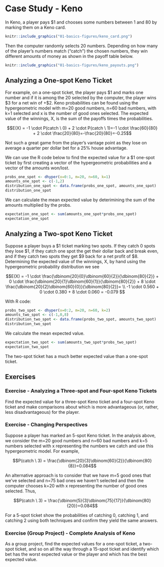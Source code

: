 # Case Study - Keno {#case_study_keno}

In Keno, a player pays $1 and chooses some numbers between 1 and 80 by marking them on a Keno card.

```r
knitr::include_graphics("01-basics-figures/keno_card.png")
```

Then the computer randomly selects 20 numbers.  Depending on how many of the player’s numbers match (“catch”) the chosen numbers, they win different amounts of money as shown in the payoff table below. 

```r
knitr::include_graphics("01-basics-figures/keno_payouts.png")
```

## Analyzing a One-spot Keno Ticket {#analyzing_a_onespot_keno_ticket}

For example, on a one-spot ticket, the player pays $\$1$ and marks one number and if it is among the 20 selected by the computer, the player wins $\$3$ for a net win of $+\$2$. Keno probabilities can be found using the hypergeometric model with m=20 good numbers, n=60 bad numbers, with k=1 selected and x is the number of good ones selected.  The expected value of the winnings, X, is the sum of the payoffs times the probabilities. 

$$E(X) = -1 \cdot P(catch \ 0) + 2 \cdot P(catch \ 1)=-1 \cdot \frac{60}{80} + 2 \cdot \frac{20}{80}=-\frac{20}{80}=-0.25$$

Not such a great game from the player's vantage point as they lose on average a quarter per dollar bet for a $25\%$ house advantage.

We can use the R code below to find the expected value for a $\$1$ one-spot ticket by first creating a vector of the hypergeometric probabilities and a vector of the amounts won/lost. 

```r
probs_one_spot <- dhyper(x=0:1, m=20, n=60, k=1)
amounts_one_spot <- c(-1,2)
distribution_one_spot <- data.frame(probs_one_spot, amounts_one_spot)
distribution_one_spot
```

We can calculate the mean expected value by deterimining the sum of the amounts multiplied by the probs.

```r
expectation_one_spot <- sum(amounts_one_spot*probs_one_spot)
expectation_one_spot
```

## Analyzing a Two-spot Keno Ticket {#analyzing_a_twospot_keno_ticket}

Suppose a player buys a $\$1$ ticket marking two spots. If they catch 0 spots they lose $\$1$, if they catch one spot the get their dollar back and break even, and if they catch two spots they get $\$9$ back for a net profit of $\$8$. Determining the expected value of the winnings, X, by hand using the hypergeometric probability distribution we see

$$E(X) = -1 \cdot \frac{\dbinom{20}{0}\dbinom{60}{2}}{\dbinom{80}{2}} + 0 \cdot \frac{\dbinom{20}{1}\dbinom{60}{1}}{\dbinom{80}{2}} + 8 \cdot \frac{\dbinom{20}{2}\dbinom{60}{0}}{\dbinom{80}{2}}= \\ 
-1 \cdot 0.560 + 0 \cdot 0.380 + 8 \cdot 0.060 = -0.079 $$

With R code:

```r
probs_two_spot <- dhyper(x=0:2, m=20, n=60, k=2)
amounts_two_spot <- c(-1,0,8)
distribution_two_spot <- data.frame(probs_two_spot, amounts_two_spot)
distribution_two_spot
```

We calculate the mean expected value.

```r
expectation_two_spot <- sum(amounts_two_spot*probs_two_spot)
expectation_two_spot
```

The two-spot ticket has a much better expected value than a one-spot ticket.


## Exercises {#exercises}

### Exercise - Analyzing a Three-spot and Four-spot Keno Tickets

Find the expected value for a three-spot Keno ticket and a four-spot Keno ticket and make comparisons about which is more advantageous (or, rather, less disadvantageous) for the player.

### Exercise - Changing Perspectives

Suppose a player has marked an 5-spot Keno ticket. In the analysis above, we consider the m=20 good numbers and n=60 bad numbers and k=5 numbers selected with x representing the numbers we catch and use this hypergeometric model. For example,

$$P(catch \ 3) = \frac{\dbinom{20}{3}\dbinom{60}{2}}{\dbinom{80}{8}}=0.084$$

An alternative approach is to consider that we have m=5 good ones that we've selected and n=75 bad ones we haven't selected and then the computer chooses k=20 with x representing the number of good ones selected. Thus,

$$P(catch \ 3) = \frac{\dbinom{5}{3}\dbinom{75}{17}}{\dbinom{80}{20}}=0.084$$

For a 5-spot ticket show the probabilities of catching 0, catching 1, and catching 2 using both techniques and confirm they yield the same answers.

### Exercise (Group Project) - Complete Analysis of Keno

As a group project, find the expected values for a one-spot ticket, a two-spot ticket, and so on all the way through a 15-spot ticket and identify which bet has the worst expected value or the player and which has the best expected value.

